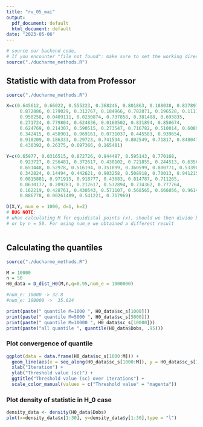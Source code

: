 ```yaml
---
title: "rv_05_mai"
output:
  pdf_document: default
  html_document: default
date: "2023-05-06"
---
```


```r
# source our backend code, 
# If you encounter "file not found": make sure to set the working directory correctly
source("./ducharme_methods.R")

```


## Statistic with data from Professor


```r

source("./ducharme_methods.R")

X=c(0.645612, 0.66022, 0.555223, 0.368246, 0.801863, 0.188038, 0.837897, 
     0.872886, 0.179029, 0.312767, 0.184966, 0.782871, 0.196528, 0.111166, 
     0.950258, 0.0409111, 0.0230874, 0.737858, 0.381488, 0.693835, 
     0.271724, 0.779804, 0.624836, 0.0160502, 0.831894, 0.850674, 
     0.624769, 0.214307, 0.590515, 0.273547, 0.716782, 0.510014, 0.608093, 
     0.342415, 0.458901, 0.969161, 0.0731037, 0.445583, 0.939654, 
     0.918209, 0.186333, 0.29723, 0.741534, 0.802549, 0.71817, 0.848047, 
     0.430392, 0.26375, 0.697366, 0.165481)
 
Y=c(0.65977, 0.0316515, 0.872726, 0.944487, 0.595143, 0.770168, 
     0.923727, 0.256481, 0.372617, 0.430102, 0.721855, 0.244513, 0.635611, 
     0.651448, 0.52978, 0.516194, 0.351899, 0.360599, 0.800771, 0.533902, 
     0.342824, 0.14494, 0.442621, 0.903258, 0.508918, 0.70013, 0.941215, 
     0.0815881, 0.971915, 0.918777, 0.43683, 0.814787, 0.711265, 
     0.0630177, 0.209283, 0.212617, 0.532894, 0.734362, 0.777764, 
     0.162219, 0.428761, 0.430543, 0.571107, 0.568565, 0.666056, 0.96149, 
     0.886778, 0.00261489, 0.541221, 0.717969)

D(X,Y, num_e = 1000, d=1, k=2)
# BUG NOTE:
# whan calculating M for equidistal points (x), should we then divide by num_e (1000)
# or by n = 50. For using num_e we obtained a different result



```

## Calculating the quantiles



```r
source("./ducharme_methods.R")

M = 10000
n = 50
H0_data = D_dist_H0(M,n,q=0.95,num_e = 1000000)

#num_e: 10000 -> 32.8
#num_e: 100000 ->  35.624

print(paste(" quantile M=1000 ", H0_data$sc_s[1000]))
print(paste(" quantile M=5000 ", H0_data$sc_s[5000]))
print(paste(" quantile M=10000 ", H0_data$sc_s[10000]))
print(paste("all quantile ", quantile(H0_data$Dobs, .95)))
```


### Plot convergence of quantile

```r
ggplot(data = data.frame(H0_data$sc_s[1000:M])) +
  geom_line(aes(x = seq_along(H0_data$sc_s[1000:M]), y = H0_data$sc_s[1000:M], color = "Threshold value")) +
  xlab("Iteration") +
  ylab("Threshold value (sc)") +
  ggtitle("Threshold value (sc) over iterations") +
  scale_color_manual(values = c("Threshold value" = "magenta"))
```

### Plot density of statistic in H_0 case

```r

density_data <- density(H0_data$Dobs)
plot(x=density_data$x[1:30], y=density_data$y[1:30],type = "l")

```

